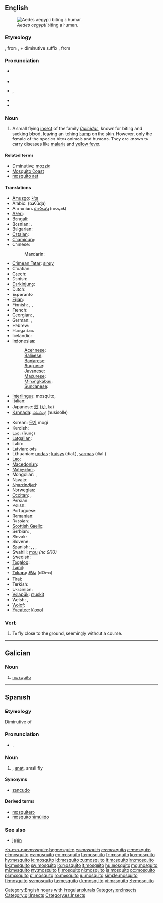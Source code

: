 {{also|Mosquito}}
==English==
{{wikipedia}}

[[Image:Aedes_aegypti_biting_human.jpg|thumb|right|''Aedes aegypti'' biting a human.]]

===Etymology===
{{etyl|es}} {{term|mosquito|lang=es||small fly}}, from {{term|mosca|lang=es||fly}}, + diminutive suffix {{term|-ito|lang=es}}, from {{etyl|la}} {{term|musca|lang=la}}

===Pronunciation===
* {{a|Canada|US}} {{IPA|/məˈski.toʊ/}}
* {{audio|en-us-mosquito.ogg|Audio (US)}}
* {{a|RP}} {{IPA|/mɒsˈkiː.təʊ/}}, {{SAMPA|/mQs"ki:.t@U/}}
* {{audio|en-uk-mosquito.ogg|Audio (UK)}}
* {{rhymes|iːtəʊ}}

===Noun===
{{en-noun|pl2=mosquitoes}}

# A small flying [[insect]] of the family ''[[Culicidae]]'', known for biting and sucking blood, leaving an itching [[bump]] on the skin. However, only the female of the species bites animals and humans. They are known to carry diseases like [[malaria]] and [[yellow fever]].

====Related terms====
* Diminutive: [[mozzie]] {{qualifier|Australia|UK}}
* [[Mosquito Coast]]
* [[mosquito net]]

====Translations====
{{trans-top|small flying insect of the family ''Culcidae'', known for biting and sucking blood}}
* [[Amuzgo]]: [[kíta]]
* Arabic: {{Arab|[[بعوضة]]}} (baʕūɖa) {{f}}
* Armenian: [[մոծակ]] (moçak)
* [[Azeri]]: {{t|az|ağcaqanad|xs=Azeri}}
* Bengali: {{tø|bn|মশা|tr=maśā|sc=Beng}}
* Bosnian: {{t-|bs|komarac|m}}, {{t-|bs|komarica|f}}
* Bulgarian: {{t+|bg|комар|m|tr=komar}}
* [[Catalan]]: {{t+|ca|mosquit|m}}
* [[Chamicuro]]: {{tø|ccc|ayno}}
* Chinese:
*: Mandarin: {{t-|cmn|蚊子|tr=wénzi|sc=Hani}}
* [[Crimean Tatar]]: [[şırqıy]]
* Croatian: {{t-|hr|komarac|m}}
* Czech: {{t+|cs|komár|m}}
* Danish: {{t-|da|myg|c}}
* [[Darkinjung]]: {{tø|aus-dar|dyuping}}
* Dutch: {{t+|nl|mug|f}}
* Esperanto: {{t-|eo|kulo|xs=Esperanto}}
* [[Fijian]]: {{t|fj|namu}}
* Finnish: {{t+|fi|hyttynen}}, {{t+|fi|sääski}}, {{t+|fi|moskiitto}}
* French: {{t+|fr|moustique|m}}
* Georgian: {{t|ka|კოღო|tr=koğo|sc=Geor|xs=Georgian}}, {{t|ka|ქინქლი|tr=kinkli|sc=Geor}}
* German: {{t+|de|Mücke|f}}, {{t+|de|Moskito|m}}
* Hebrew: {{t-|he|יתוש|m|tr=yatûsh}}
* Hungarian: {{t+|hu|szúnyog}}
* Icelandic: {{t+|is|moskítófluga|f}}
* Indonesian: {{t+|id|nyamuk|xs=Indonesian}}
*: [[Acehnese]]: {{tø|ace|jamok }}
*: [[Balinese]]: {{tø|ban|legu }}
*: [[Banjarese]]: {{tø|bjn|ñamuk }}
*: [[Buginese]]: {{tø|bug|namoʔ }}
*: [[Javanese]]: {{t|jv|lemut }}
*: [[Madurese]]: {{tø|mad|reŋŋeʔ }}
*: [[Minangkabau]]: {{tø|min|ranŋiʔ }}
*: [[Sundanese]]: {{t|su|reungit }}
* [[Interlingua]]: mosquito, {{t|ia|culice|xs=Interlingua}}
* Italian: {{t+|it|zanzara|f}}
* Japanese: [[蚊]] ([[か]], ka)
* [[Kannada]]: [[ನುಸಿಸೊಳ್ಳೆ]] (nusisolle)
{{trans-mid}}
* Korean: [[모기]] mogi
* Kurdish: {{ku-Arab|[[مێشوله‌]]}}
* [[Lao]]: {{Laoo|[[ຍຸງ]]}} (ñung)
* [[Latgalian]]: {{tø|ltg|ūds|m}}
* Latin: {{t-|la|culex|m}}
* Latvian: [[ods]] {{g|lv}}
* Lithuanian: [[uodas]] {{m}}; [[kuisys]] {{m}} (dial.), [[varmas]] {{m}} (dial.)
* [[Luo]]: {{tø|luo|suna}}
* [[Macedonian]]: {{t-|mk|комарец|m|tr=kómarec}}
* [[Malayalam]]: {{t|ml|കൊതുക്‌|sc=Mlym|xs=Malayalam}}
* Mongolian: {{t-|mn|шумуул|tr=şumuul|sc=Cyrl|xs=Mongolian}}, {{t-|mn|дэлэнч|tr=delenç|sc=Cyrl|xs=Mongolian}}
* Navajo: {{tø|nv|tsʼíʼii daʼaneezíʼ}}
* [[Ngarrindjeri]]: {{tø|nay|muruli}}
* Norwegian: {{t+|no|mygg|m}}
* [[Occitan]]: {{t+|oc|moissal|m|xs=Occitan}}, {{t+|oc|mosquilh|m|xs=Occitan}}
* Persian: {{t-|fa|پشه|tr=pashe|xs=Persian}}
* Polish: {{t+|pl|komar|m}}
* Portuguese: {{t+|pt|mosquito|m}}
* Romanian: {{t+|ro|țânțar}}
* Russian: {{t|ru|москит|tr=moskít|m}}
* [[Scottish Gaelic]]: {{t|gd|mosgìoto|m}}
* Serbian: {{t-|sr|komarac|m}}, {{t-|sr|komarica|f}}
* Slovak: {{t-|sk|komár|m}}
* Slovene: {{t+|sl|komar|m}}
* Spanish: {{t+|es|mosquito|m}}, {{t-|es|mosco|m}} {{qualifier|Mexico}}, {{t+|es|plaga|f}} {{qualifier|Venezuela}}, {{t+|es|zancudo|m}} {{qualifier|Central America|Colombia|Mexico|Peru|Venezuelan standard usage}}
* Swahili: [[mbu]] ''(nc 9/10)''
* Swedish: {{t+|sv|mygga|c}}
* [[Tagalog]]: {{t|tl|lamok|xs=Tagalog}}
* [[Tamil]]: {{t|ta|கொசு|xs=Tamil}}
* [[Telugu]]: [[దోమ]] (dOma)
* Thai: {{t|th|ยุง|tr=yung}}
* Turkish: {{t+|tr|sivrisinek}}
* Ukrainian: {{t+|uk|комар|m|xs=Ukrainian}}
* [[Volapük]]: [[muskit]]
* Welsh: {{t|cy|mosgito|m|xs=Welsh}}, {{t|cy|mosgitos|p|xs=Welsh}}
* [[Wolof]]: {{t|wo|yoo|alt=yoo wi}}
* [[Yucatec]]: [[k'oxol]]
{{trans-bottom}}

[[Category:English nouns with irregular plurals]]
[[Category:en:Insects]]
===Verb===
{{en-verb}}

# To fly close to the ground, seemingly without a course.

----

==Galician==

===Noun===
{{gl-noun|m}}

# [[#English|mosquito]]

[[Category:gl:Insects]]

----

==Spanish==

===Etymology===
Diminutive of {{term|mosca|lang=es}}

===Pronunciation===
* {{IPA|lang=es|/mosˈkito/}}, {{SAMPA|lang=es|/mos'kito/}}

===Noun===
{{es-noun|m}}

# {{l|en|mosquito}}, [[gnat]], small fly

====Synonyms====
* [[zancudo]] {{m}}

====Derived terms====
* [[mosquitero]]
* [[mosquito simúlido]]

===See also===
* [[jején]] {{m}}

[[Category:es:Insects]]

[[zh-min-nan:mosquito]]
[[bg:mosquito]]
[[ca:mosquito]]
[[cs:mosquito]]
[[et:mosquito]]
[[el:mosquito]]
[[es:mosquito]]
[[eo:mosquito]]
[[fa:mosquito]]
[[fr:mosquito]]
[[ko:mosquito]]
[[hy:mosquito]]
[[io:mosquito]]
[[id:mosquito]]
[[zu:mosquito]]
[[it:mosquito]]
[[kn:mosquito]]
[[kk:mosquito]]
[[sw:mosquito]]
[[lo:mosquito]]
[[lt:mosquito]]
[[hu:mosquito]]
[[mg:mosquito]]
[[ml:mosquito]]
[[my:mosquito]]
[[fj:mosquito]]
[[nl:mosquito]]
[[ja:mosquito]]
[[oc:mosquito]]
[[pl:mosquito]]
[[pt:mosquito]]
[[ro:mosquito]]
[[ru:mosquito]]
[[simple:mosquito]]
[[fi:mosquito]]
[[sv:mosquito]]
[[ta:mosquito]]
[[uk:mosquito]]
[[vi:mosquito]]
[[zh:mosquito]]
